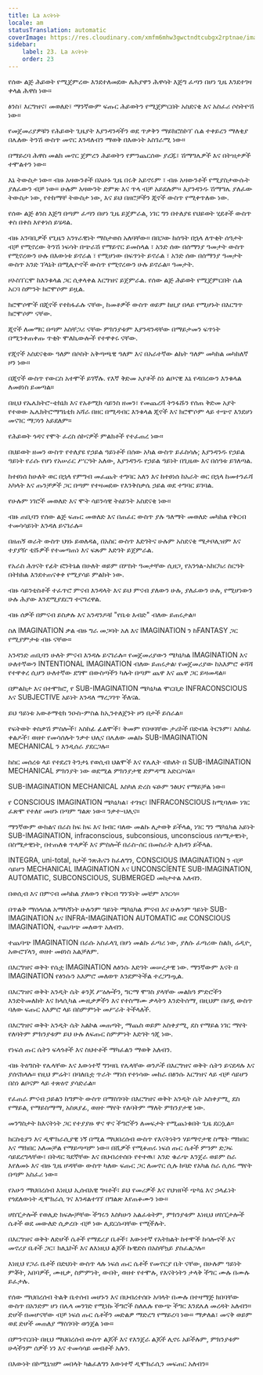 ```yaml
---
title: La እናትነት
locale: am
statusTranslation: automatic
coverImage: https://res.cloudinary.com/xmfm6mhw3gwctndtcubgx2rptnae/image/upload/v1740337243/small_cover_educacion_fundamental_a051170f1c.webp
sidebar:
    label: 23. La እናትነት
    order: 23
---
```

የሰው ልጅ ሕይወት የሚጀምረው እንደተለመደው ለሕያዋን ሕዋሳት እጅግ ፈጣን በሆነ ጊዜ እንደተገዛ ቀላል ሕዋስ ነው።

ፅንስ፣ እርግዝና፣ መወለድ፣ ማንኛውም ፍጡር ሕይወትን የሚጀምርበት አስደናቂ እና አስፈሪ ሶስትዮሽ ነው።

የመጀመሪያዎቹን የሕይወት ጊዜያት እያንዳንዳችን ወደ ጥቃቅን ማይክሮስኮፕ ሴል ተቀይረን ማለቂያ በሌለው ትንሽ ውስጥ መኖር እንዳለብን ማወቅ በእውነት አስገራሚ ነው።

በማይረባ ሕዋስ መልክ መኖር ጀምረን ሕይወትን የምንጨርሰው ያረጁ፣ ሽማግሌዎች እና በትዝታዎች ተሞልተን ነው።

እኔ ትውስታ ነው። ብዙ አዛውንቶች በአሁኑ ጊዜ በሩቅ አይኖሩም ፣ ብዙ አዛውንቶች የሚያስታውሱት ያለፈውን ብቻ ነው። ሁሉም አዛውንት ድምጽ እና ጥላ ብቻ አይደሉም። እያንዳንዱ ሽማግሌ ያለፈው ትውስታ ነው, የተከማቸ ትውስታ ነው, እና ይህ በዘሮቻችን ጂኖች ውስጥ የሚቀጥለው ነው.

የሰው ልጅ ፅንስ እጅግ በጣም ፈጣን በሆነ ጊዜ ይጀምራል, ነገር ግን በተለያዩ የህይወት ሂደቶች ውስጥ ቀስ በቀስ እየቀነሰ ይሄዳል.

ብዙ አንባቢዎች የጊዜን አንፃራዊነት ማስታወስ አለባቸው። በበጋው ከሰዓት በኋላ ለጥቂት ሰዓታት ብቻ የሚኖረው ትንሽ ነፍሳት በጭራሽ የማይኖር ይመስላል ፣ አንድ ሰው በሰማንያ ዓመታት ውስጥ የሚኖረውን ሁሉ በእውነቱ ይኖራል ፣ የሚሆነው በፍጥነት ይኖራል ፣ አንድ ሰው በሰማንያ ዓመታት ውስጥ አንድ ፕላኔት በሚሊዮኖች ውስጥ የሚኖረውን ሁሉ ይኖራል። ዓመታት.

ዞኦስፐርሞ ከእንቁላል ጋር ሲቀላቀል እርግዝና ይጀምራል. የሰው ልጅ ሕይወት የሚጀምርበት ሴል አርባ ስምንት ክሮሞሶም ይዟል.

ክሮሞሶሞች በጂኖች የተከፋፈሉ ናቸው, ከመቶዎች ውስጥ ወይም ከዚያ በላይ የሚሆኑት በእርግጥ ክሮሞሶም ናቸው.

ጂኖች ለመማር በጣም አስቸጋሪ ናቸው ምክንያቱም እያንዳንዳቸው በማይታመን ፍጥነት በሚንቀጠቀጡ ጥቂት ሞለኪውሎች የተዋቀሩ ናቸው.

የጂኖች አስደናቂው ዓለም በሶስት አቅጣጫዊ ዓለም እና በአራተኛው ልኬት ዓለም መካከል መካከለኛ ዞን ነው።

በጂኖች ውስጥ የውርስ አተሞች ይገኛሉ. የእኛ ቅድመ አያቶች ስነ ልቦናዊ እኔ የዳበረውን እንቁላል ለመፀነስ ይመጣል።

በዚህ የኤሌክትሮ-ቴክኒክ እና የአቶሚክ ሳይንስ ዘመን፣ የመጨረሻ ትንፋሹን የሰጠ ቅድመ አያት የተወው ኤሌክትሮማግኔቲክ አሻራ በዘር በሚዳብር እንቁላል ጂኖች እና ክሮሞሶም ላይ ተጭኖ እንደሆነ መናገር ማጋነን አይደለም።

የሕይወት ጎዳና የሞት ፈረስ ሰኮናዎች ምልክቶች የተፈጠረ ነው።

በህይወት ዘመን ውስጥ የተለያዩ የኃይል ዓይነቶች በሰው አካል ውስጥ ይፈስሳሉ; እያንዳንዱ የኃይል ዓይነት የራሱ የሆነ የአሠራር ሥርዓት አለው, እያንዳንዱ የኃይል ዓይነት በጊዜው እና በሰዓቱ ይገለጣል.

ከተፀነሰ ከሁለት ወር በኋላ የምግብ መፈጨት ተግባር አለን እና ከተፀነሰ ከአራት ወር በኋላ ከመተንፈሻ አካላት እና ጡንቻዎች ጋር በጣም የተዛመደው የእንቅስቃሴ ኃይል ወደ ተግባር ይገባል.

የሁሉም ነገሮች መወለድ እና ሞት ሳይንሳዊ ትዕይንት አስደናቂ ነው።

ብዙ ጠቢባን የሰው ልጅ ፍጡር መወለድ እና በጠፈር ውስጥ ያሉ ዓለማት መወለድ መካከል የቅርብ ተመሳሳይነት እንዳለ ይናገራሉ።

በዘጠኝ ወራት ውስጥ ህፃኑ ይወለዳል, በአስር ውስጥ እድገትና ሁሉም አስደናቂ ሜታቦሊዝም እና ተያያዥ ቲሹዎች የተመጣጠነ እና ፍጹም እድገት ይጀምራል.

የአራስ ሕፃናት የፊት ፎንትኔል በሁለት ወይም በሦስት ዓመታቸው ሲዘጋ, የአንጎል-አከርካሪ ስርዓት በትክክል እንደተጠናቀቀ የሚያሳይ ምልክት ነው.

ብዙ ሳይንቲስቶች ተፈጥሮ ምናብ እንዳላት እና ይህ ምናብ ያለውን ሁሉ, ያለፈውን ሁሉ, የሚሆነውን ሁሉ ሕያው እንደሚያደርግ ተናግረዋል.

ብዙ ሰዎች በምናብ ይስቃሉ እና አንዳንዶቹ "የቤቱ እብድ" ብለው ይጠሩታል።

ስለ IMAGINATION ቃል ብዙ ግራ መጋባት አለ እና IMAGINATION ን ከFANTASY ጋር የሚያምታቱ ብዙ ናቸው።

አንዳንድ ጠቢባን ሁለት ምናብ እንዳሉ ይናገራሉ። የመጀመሪያውን ሜካኒካል IMAGINATION እና ሁለተኛውን INTENTIONAL IMAGINATION ብለው ይጠሩታል፡ የመጀመሪያው ከአእምሮ ቆሻሻ የተዋቀረ ሲሆን ሁለተኛው ደግሞ በውስጣችን ካሉት በጣም ጨዋ እና ጨዋ ጋር ይዛመዳል።

በምልከታ እና በተሞክሮ, የ SUB-IMAGINATION ሜካኒካል ሞርቢድ INFRACONSCIOUS እና SUBJECTIVE አይነት እንዳለ ማረጋገጥ ችለናል.

ይህ ዓይነቱ አውቶማቲክ ንዑስ-ምስል ከኢንተለጀንት ዞን በታች ይሰራል።

የፍትወት ቀስቃሽ ምስሎች፣ አስከፊ ፊልሞች፣ ቅመም የበዛባቸው ታሪኮች በድብል ትርጉም፣ አስከፊ ቀልዶች፣ ወዘተ የመሳሰሉት ንቃተ ህሊና በሌለው መልኩ SUB-IMAGINATION MECHANICAL ን እንዲሰራ ያደርጋሉ።

ከስር መሰረቱ ላይ የተደረገ ትንታኔ የወሲብ ህልሞች እና የሌሊት ብክለት በ SUB-IMAGINATION MECHANICAL ምክንያት ነው ወደሚል ምክንያታዊ ድምዳሜ አድርሶናል።

SUB-IMAGINATION MECHANICAL እስካለ ድረስ ፍፁም ንፅህና የማይቻል ነው።

የ CONSCIOUS IMAGINATION ሜካኒካል፣ ተገዢ፣ INFRACONSCIOUS ከሚባለው ነገር ፈጽሞ የተለየ መሆኑ በጣም ግልጽ ነው። ንቃተ-ህሊና።

ማንኛውም ውክልና በራስ ከፍ ከፍ እና ክብር ባለው መልኩ ሊታወቅ ይችላል, ነገር ግን ሜካኒካል አይነት SUB-IMAGINATION, infraconscious, subconsious, unconscious በስሜታዊነት, በስሜታዊነት, በተጠለቁ ጥላዎች እና ምስሎች በራስ-ሰር በመስራት ሊከዳን ይችላል.

INTEGRA, uni-total, ከታች ንጽሕናን ከፈለግን, CONSCIOUS IMAGINATION ን ብቻ ሳይሆን MECHANICAL IMAGINATION እና UNCONSCÍENTE SUB-IMAGINATION, AUTOMATIC, SUBCONSCIOUS, SUBMERGED መከታተል አለብን.

በወሲብ እና በምናብ መካከል ያለውን የቅርብ ግንኙነት መቼም አንርሳ።

በጥልቅ ማሰላሰል አማካኝነት ሁሉንም ዓይነት ሜካኒካል ምናብ እና ሁሉንም ዓይነት SUB-IMAGINATION እና INFRA-IMAGINATION AUTOMATIC ወደ CONSCIOUS IMAGINATION, ተጨባጭ መለወጥ አለብን.

ተጨባጭ IMAGINATION በራሱ አስፈላጊ በሆነ መልኩ ፈጣሪ ነው, ያለሱ ፈጣሪው ስልክ, ሬዲዮ, አውሮፕላን, ወዘተ መፀነስ አልቻለም.

በእርግዝና ወቅት የሴቷ IMAGINATION ለፅንሱ እድገት መሠረታዊ ነው. ማንኛውም እናት በ IMAGINATION የፅንሱን አእምሮ መለወጥ እንደምትችል ተረጋግጧል.

በእርግዝና ወቅት አንዲት ሴት ቆንጆ ሥዕሎችን, ግርማ ሞገስ ያላቸው መልክዓ ምድሮችን እንድትመለከት እና ክላሲካል ሙዚቃዎችን እና የተስማሙ ቃላትን እንድትሰማ, በዚህም በሆዷ ውስጥ ባለው ፍጡር አእምሮ ላይ በስምምነት መሥራት ትችላለች.

በእርግዝና ወቅት አንዲት ሴት አልኮል መጠጣት, ማጨስ ወይም አስቀያሚ, ደስ የማይል ነገር ማየት የለባትም ምክንያቱም ይህ ሁሉ ለፍጡር ስምምነት እድገት ጎጂ ነው.

የነፍሰ ጡር ሴትን ፍላጎቶች እና ስህተቶች ማካፈልን ማወቅ አለብን.

ብዙ ትዕግስት የሌላቸው እና እውነተኛ ግንዛቤ የሌላቸው ወንዶች በእርግዝና ወቅት ሴትን ይናደዳሉ እና ያሰናክላሉ። የዚህ ምሬት፣ በባለቤቷ ጥራት ማነስ የተነሳው መከራ በፅንሱ እርግዝና ላይ ብቻ ሳይሆን በስነ ልቦናም ላይ ተጽዕኖ ያሳድራል።

የፈጠራ ምናብ ኃይልን ከግምት ውስጥ በማስገባት በእርግዝና ወቅት አንዲት ሴት አስቀያሚ, ደስ የማይል, የማይስማማ, አስጸያፊ, ወዘተ ማየት የለባትም ማለት ምክንያታዊ ነው.

መንግስታት ከእናትነት ጋር የተያያዙ ዋና ዋና ችግሮችን ለመፍታት የሚጨነቁበት ጊዜ ደርሷል።

ክርስቲያን እና ዲሞክራሲያዊ ነኝ በሚል ማህበረሰብ ውስጥ የእናትነትን ሃይማኖታዊ ስሜት ማክበር እና ማክበር አለመቻል የማይጣጣም ነው። በሺዎች የሚቆጠሩ ነፍሰ ጡር ሴቶች ምንም ድጋፍ ሳይደረግላቸው፣ በትዳር ጓደኛቸው እና በህብረተሰቡ የተተዉ፣ አንድ ቁራጭ እንጀራ ወይም ስራ እየለመኑ እና ብዙ ጊዜ ሆዳቸው ውስጥ ካለው ፍጡር ጋር ለመኖር ሲሉ ከባድ የአካል ስራ ሲሰሩ ማየት በጣም አስፈሪ ነው።

የአሁን ማህበረሰብ እነዚህ ኢሰብአዊ ግዛቶች፣ ይህ የመሪዎች እና የህዝቦች ጭካኔ እና ኃላፊነት የጎደለውነት ዲሞክራሲ ገና እንዳልተገኘ በግልጽ እየጠቆሙን ነው።

ሆስፒታሎች የወሊድ ክፍሎቻቸው ችግሩን እስካሁን አልፈቱትም, ምክንያቱም እነዚህ ሆስፒታሎች ሴቶች ወደ መውለድ ሲቃረቡ ብቻ ነው ሊደርሱባቸው የሚችሉት.

በእርግዝና ወቅት ለድሆች ሴቶች የማደሪያ ቤቶች፣ እውነተኛ የአትክልት ከተሞች ከሳሎኖች እና መኖሪያ ቤቶች ጋር፣ ክሊኒኮች እና ለእነዚህ ልጆች ኩዊድስ በአስቸኳይ ያስፈልጋሉ።

እነዚህ የጋራ ቤቶች በድህነት ውስጥ ላሉ ነፍሰ ጡር ሴቶች የመኖርያ ቤት ናቸው, በሁሉም ዓይነት ምቾት, አበባዎች, ሙዚቃ, ስምምነት, ውበት, ወዘተ የተሞሉ, የእናትነትን ታላቅ ችግር ሙሉ በሙሉ ይፈታሉ.

የሰው ማህበረሰብ ትልቅ ቤተሰብ መሆኑን እና በህብረተሰቡ አባላት በሙሉ በተዛማጅ ክበባቸው ውስጥ በአንድም ሆነ በሌላ መንገድ የሚነኩ ችግሮች ስለሌሉ የውጭ ችግር እንደሌለ መረዳት አለብን። ድሆች በመሆናቸው ብቻ ነፍሰ ጡር ሴቶችን መድልዎ ማድረግ የማይረባ ነው። ማቃለል፣ መናቅ ወይም ወደ ድሆች መጠለያ ማስገባት ወንጀል ነው።

በምንኖርበት በዚህ ማህበረሰብ ውስጥ ልጆች እና የእንጀራ ልጆች ሊኖሩ አይችሉም, ምክንያቱም ሁላችንም ሰዎች ነን እና ተመሳሳይ መብቶች አሉን.

በእውነት በኮሚኒዝም መበላት ካልፈለግን እውነተኛ ዲሞክራሲን መፍጠር አለብን።

